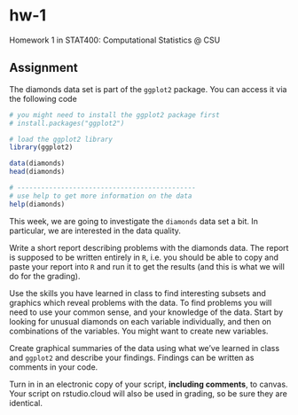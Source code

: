 # hw-1

Homework 1 in STAT400: Computational Statistics @ CSU

## Assignment

The diamonds data set is part of the `ggplot2` package. You can access it via the following code

```r
# you might need to install the ggplot2 package first
# install.packages("ggplot2")

# load the ggplot2 library
library(ggplot2)

data(diamonds)
head(diamonds) 

# ---------------------------------------------
# use help to get more information on the data
help(diamonds)
```

This week, we are going to investigate the `diamonds` data set a bit. In particular, we are interested in the data quality.

Write a short report describing problems with the diamonds data. The report is supposed to be written entirely in `R`, i.e. you should be able to copy and paste your report into `R` and run it to get the results (and this is what we will do for the grading).

Use the skills you have learned in class to find interesting subsets and graphics which reveal problems with the data. To find problems you will need to use your common sense, and your knowledge of the data. Start by looking for unusual diamonds on each variable individually, and then on combinations of the variables. You might want to create new variables. 

Create graphical summaries of the data using what we've learned in class and `ggplot2` and describe your findings. Findings can be written as comments in your code.

Turn in in an electronic copy of your script, **including comments**, to canvas. Your script on rstudio.cloud will also be used in grading, so be sure they are identical.

